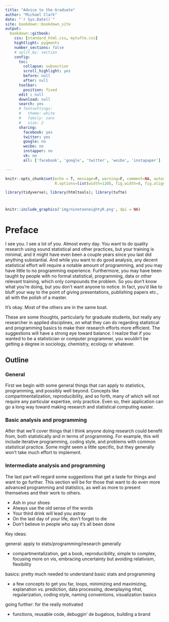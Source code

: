 ```yaml
---
title: "Advice to the Graduate"
author: "Michael Clark"
date: "`r Sys.Date()`"
site: bookdown::bookdown_site
output:
  bookdown::gitbook:
    css: [standard_html.css, mytufte.css]
    hightlight: pygments
    number_sections: false
    # split_by: section
    config:
      toc:
        collapse: subsection
        scroll_highlight: yes
        before: null
        after: null
      toolbar:
        position: fixed
      edit : null
      download: null
      search: yes
      # fontsettings:
      #   theme: white
      #   family: sans
      #   size: 2
      sharing:
        facebook: yes
        twitter: yes
        google: no
        weibo: no
        instapper: no
        vk: no
        all: ['facebook', 'google', 'twitter', 'weibo', 'instapaper']

---
```



```r
knitr::opts_chunk$set(echo = T, message=F, warning=F, comment=NA, autodep=F, eval=T, cache.rebuild=F, cache=T,
                      R.options=list(width=120), fig.width=8, fig.align = 'center')
```

```r
library(tidyverse); library(htmltools); library(tufte)
```

# 
```r
knitr::include_graphics('img/nineteeneightyR.png', dpi = NA)
```



# Preface

I see you. I see a lot of you. Almost every day. You want to do quality research using sound statistical and other practices, but your training is minimal, and it might have even been a couple years since you last did anything substantial.  And while you want to do good analysis, any decent statistical effort will require a notable amount of programming, and you may have little to no programming experience. Furthermore, you may have been taught by people with no formal statistical, programming, data or other relevant training, which only compounds the problem.  So you don't know what you're doing, but you don't want anyone to notice.  In fact, you'd like to bluff your way to the point of giving presentations, publishing papers etc., all with the polish of a master.  

It's okay. Most of the others are in the same boat.

These are some thoughts, particularly for graduate students, but really any researcher in applied disciplines, on what they can do regarding statistical and programming basics to make their research efforts more efficient. The suggestions will have a strong eye toward balance.  I realize that if you wanted to be a statistician or computer programmer, you wouldn't be getting a degree in sociology, chemistry, ecology or whatever.

## Outline

### General

First we begin with some general things that can apply to statistics, programming, and possibly well beyond.  Concepts like compartmentalization, reproducibility, and so forth, many of which will not require any particular expertise, only practice.  Even so, their application can go a long way toward making research and statistical computing easier.

### Basic analysis and programming

After that we'll cover things that I think anyone doing research could benefit from, both statistically and in terms of programming.  For example, this will include iterative programming, coding style, and problems with common statistical practice.  Some might seem a little specific, but they generally won't take much effort to implement.

### Intermediate analysis and programming

The last part will regard some suggestions that get a taste for things and want to go further.  This section will be for those that want to do even more advanced programming and statistics, as well as more to present themselves and their work to others.







- Ash in your shoes
- Always use the old sense of the words
- Your third drink will lead you astray
- On the last day of your life, don't forget to die
- Don't believe in people who say it's all been done





Key ideas:


general: apply to stats/programming/research generally

- compartmentalization, get a book, reproducibility, simple to complex, focusing more on vis, embracing uncertainty but avoiding relativism, flexibility


basics: pretty much needed to understand basic stats and programming

-  a few concepts to get you far, loops, minimizing and maximizing, explanation vs. prediction, data processing, downplaying nhst, regularization, coding style, naming conventions, visualization basics


going further: for the really motivated

- functions, reusable code, debuggin' de bugaloos, building a brand


[^manova]: I'm still trying to figure out why MANOVA is being taught for any reason in 2017, but I know that it is.

[^spss_syntax]: Not that learning SPSS syntax would have been a good way to spend one's time.

[^punch]: I'm not kidding.  SPSS syntax was developed during the punch card mainframe era of the 1970s. The first release was actually 1968.  It has slightly more functionality now, though the graphics are about the same.

[^1984]: As long as you weren't a minority, ignored the economy, and didn't mind being taught to hide under your desk in case a nuclear bomb was dropped on your head.  I admit that this is a U.S. centric recollection.  I'm sure the Canadians were fine for example, though they didn't learn to flip their collars for a couple more years.

[^dmc]: Deloreans actually ceased production in 1983, but that was mostly because almost every household that could had purchased at least one and the market was exhausted.  The streets were literally cluttered with them, and many people would even leave them in parking lots with wings open, hoping someone would steal it.

[^lazer]: Insert Lazerhawk and/or Kavinsky here.

[^bestquote]: You may try, but you will never, *ever* find a better quote in all of statistics.  Also, it's generally expected that when uttered, those in earshot must snap at least twice and say 'Right on, daddy-o'.

[^efron79]: *Computers and the theory of statistics: thinking the unthinkable* B Efron **1979**.  Here is the abstract: This is a survey article concerning recent advances in certain areas of statistical theory, written for a mathematical audience with no background in statistics. The topics are chosen to illustrate a special point: how the advent of the high-speed computer has affected the development of statistical theory. The topics discussed include nonparametric methods, the jackknife, the bootstrap, cross-validation, error-rate estimation in discriminant analysis, robust estimation, the influence function, censored data, the EM algorithm, and Cox's likelihood function. The exposition is mainly by example, with only a little offered in the way of theoretical development.  <br><br> I'd be willing to bet one could change nothing but the date, give this at a conference for some applied disciplines, and no one would notice.

[^r4stats]: Despite what you may see in your discipline, this is an indisputable fact at this point.  Your discipline is not statistics, computer science or other fields driving methodological development.  Assuming that the common practice in an applied

[^mullet]: At least those with one like Kenny Powers from Eastbound & Down.

[^powergrad]: I've never understood the motivation behind faculty who request their graduate students do a power analysis. Want to know how many folks you need for your study? Here's the more appropriate question: *When* do you want to graduate?

[^nie]: Perhaps surprisingly, he did not subsequently claim to have invented R.